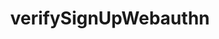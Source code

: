 ---
title: "verifySignUpWebauthn"
openapi: post /signup/webauthn/verify
sidebarTitle: /signup/webauthn/verify
---